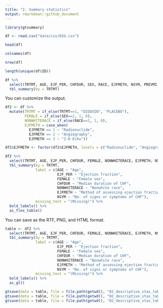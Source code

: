 ```yaml
---
title: "2. Summary statistics"
output: rmarkdown::github_document
---
```


```r
library(gtsummary)
```

```r
df <- read.csv("data/csv/DIG.csv")
```

```r
head(df)
```
```r
colnames(df)
```

```r
nrow(df)
```

```r
length(unique(df$ID))
```

```r
df %>% 
  select(TRTMT, AGE, EJF_PER, CHFDUR, SEX, RACE, EJFMETH, NSYM, PREVMI, ANGINA, DIABETES, HYPERTEN, DIGUSE, CHFETIOL, DIURETK, DIURET, ACEINHIB, NITRATES, VASOD, DIGDOSE) %>% 
  tbl_summary(by = TRTMT)
```

You can customize the output.

```r
df2 <- df %>% 
  mutate(TRTMT = if_else(TRTMT==1, "DIGOXIN", "PLACEBO"), 
         FEMALE = if_else(SEX==2, 1, 0), 
         NONWHITERACE = if_else(RACE==2, 1, 0), 
         EJFMETH = case_when(
           EJFMETH == 1 ~ "Radionuclide", 
           EJFMETH == 2 ~ "Angiography", 
           EJFMETH == 3 ~ "2-D Echo"))
```


```r
df2$EJFMETH <- factor(df2$EJFMETH, levels = c("Radionuclide", "Angiography", "2-D Echo"))
```



```r
df2 %>% 
  select(TRTMT, AGE, EJF_PER, CHFDUR, FEMALE, NONWHITERACE, EJFMETH, NSYM) %>% 
  tbl_summary(by = TRTMT, 
              label = c(AGE ~ "Age", 
                        EJF_PER ~ "Ejection fraction", 
                        FEMALE ~ "Female sex", 
                        CHFDUR ~ "Median duration of CHF", 
                        NONWHITERACE ~ "Nonwhite race", 
                        EJFMETH ~ "Method of assessing ejection fraction", 
                        NSYM ~ "No. of signs or symptoms of CHF"), 
              missing_text = "(Missing)") %>% 
  bold_labels() %>% 
  as_flex_table()
```

You can save as the RTF, PNG, and HTML format.

```r
table <- df2 %>% 
  select(TRTMT, AGE, EJF_PER, CHFDUR, FEMALE, NONWHITERACE, EJFMETH, NSYM) %>% 
  tbl_summary(by = TRTMT, 
              label = c(AGE ~ "Age", 
                        EJF_PER ~ "Ejection fraction", 
                        FEMALE ~ "Female sex", 
                        CHFDUR ~ "Median duration of CHF", 
                        NONWHITERACE ~ "Nonwhite race", 
                        EJFMETH ~ "Method of assessing ejection fraction", 
                        NSYM ~ "No. of signs or symptoms of CHF"), 
              missing_text = "(Missing)") %>% 
  bold_labels() %>% 
  as_gt()

gtsave(data = table, file = file.path(getwd(), "02_descriptive_stas_table.rtf"))
gtsave(data = table, file = file.path(getwd(), "02_descriptive_stas_table.png"))
gtsave(data = table, file = file.path(getwd(), "02_descriptive_stas_table.html"))
```
